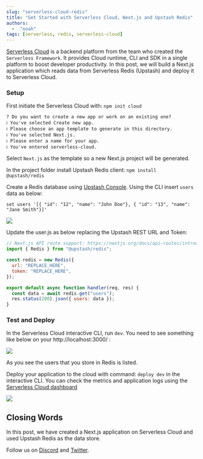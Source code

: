 ```yaml
---
slug: "serverless-cloud-redis"
title: "Get Started with Serverless Cloud, Next.js and Upstash Redis"
authors:
  -  "noah"
tags: [serverless, redis, serverless-cloud]
---
```


[Serverless Cloud](http://cloud.serverless.com/) is a backend platform from the team who created the `Serverless Framework`. It provides Cloud runtime, CLI and SDK in a single platform to boost developer productivity. In this post, we will build a Next.js application which reads data from Serverless Redis (Upstash) and deploy it to Serverless Cloud.

### Setup

First initiate the Serverless Cloud with: `npm init cloud`

```text
? Do you want to create a new app or work on an existing one?
ℹ You've selected Create new app.
ℹ Please choose an app template to generate in this directory.
ℹ You've selected Next.js.
ℹ Please enter a name for your app.
ℹ You've entered serverless-cloud.
```

Select `Next.js` as the template so a new Next.js project will be generated.

In the project folder install Upstash Redis client:
`npm install @upstash/redis`

Create a Redis database using [Upstash Console](https://console.upstash.com/). Using the CLI insert `users` data as below:

```text
set users '[{ "id": "12", "name": "John Doe"}, { "id": "13", "name": "Jane Smith"}]'
```

![](/blog/serverless-cloud/redisinit.png)

Update the user.js as below replacing the Upstash REST URL and Token:

```js title="user.js"
// Next.js API route support: https://nextjs.org/docs/api-routes/introduction
import { Redis } from "@upstash/redis";

const redis = new Redis({
  url: "REPLACE_HERE",
  token: "REPLACE_HERE",
});

export default async function handler(req, res) {
  const data = await redis.get("users");
  res.status(200).json({ users: data });
}
```

### Test and Deploy

In the Serverless Cloud interactive CLI, run `dev`. You need to see something like below on your http://localhost:3000/ :

![](/blog/serverless-cloud/result.png)

As you see the users that you store in Redis is listed.

Deploy your application to the cloud with command: `deploy dev` in the interactive CLI. You can check the metrics and application logs using the [Serverless Cloud dashboard](https://cloud.serverless.com/)

![](/blog/serverless-cloud/cons.png)

## Closing Words

In this post, we have created a Next.js application on Serverless Cloud and used Upstash Redis as the data store.

Follow us
on [Discord](https://discord.com/invite/w9SenAtbme)
and [Twitter](https://twitter.com/upstash).
